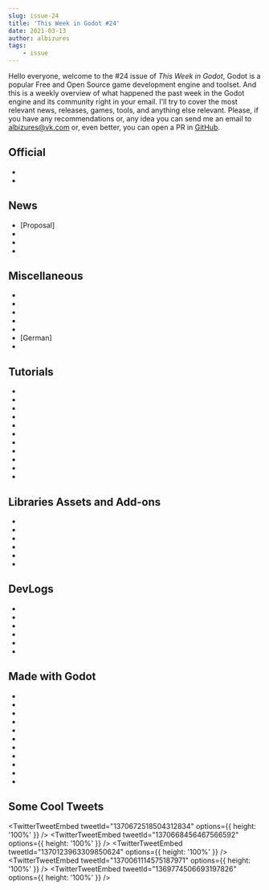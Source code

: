 ```yaml
---
slug: issue-24
title: 'This Week in Godot #24'
date: 2021-03-13
author: albizures
tags:
	- issue
---
```



Hello everyone, welcome to the #24 issue of _This Week in Godot_, Godot is a popular Free and Open Source game development engine and toolset. And this is a weekly overview of what happened the past week in the Godot engine and its community right in your email. I'll try to cover the most relevant news, releases, games, tools, and anything else relevant. Please, if you have any recommendations or, any idea you can send me an email to albizures@vk.com or, even better, you can open a PR in [GitHub](https://github.com/albizures/ThisWeekInGodot).

## Official

- <PostLink
  	label="Godot Showcase - Human Diaspora developer interview"
  	link="https://godotengine.org/article/godot-showcase-leocesar3d-human-diaspora"
  />
- <PostLink
  	label="Release candidate: Godot 3.2.4 RC 4"
  	link="https://godotengine.org/article/release-candidate-godot-3-2-4-rc-4"
  />

## News

- [Proposal] <PostLink
  	label="Changes to Blender to improve engine export support."
  	link="https://github.com/godotengine/godot-proposals/issues/2422"
  />
- <PostLink
  	type="youtube"
  	label="GSoC Projects Announced Including Godot, Blender and Inkscape"
  	link="https://www.youtube.com/watch?v=9uvmb-gFTKM"
  />
- <PostLink
  	label="Gotm.io Jam #2: Results"
  	link="https://itch.io/jam/gotm-jam-2/results"
  />
- <PostLink
  	label="Join the Godot Wild Jam #31"
  	link="https://itch.io/jam/godot-wild-jam-31"
  />

## Miscellaneous

- <PostLink
  	type="youtube"
  	label="GodotShaders - A New Resource For Godot Developers"
  	link="https://www.youtube.com/watch?v=aYvsr4Z_8t8"
  />
- <PostLink
  	type="youtube"
  	label="Matrix, But Caveman No Dodge Bullets - Gotm.io Plays Your Games #14"
  	link="https://www.youtube.com/watch?v=PvTazaNweJs"
  />
- <PostLink
  	type="youtube"
  	label="Game Dev Stream #7 - Making Retro Tank Party, an online multiplayer game in Godot"
  	link="https://www.youtube.com/watch?v=6vbKG-atcZg"
  />
- <PostLink
  	type="youtube"
  	label="How to run Unity With Godot"
  	link="https://www.youtube.com/watch?v=Du29e0COe0M"
  />
- <PostLink
  	label="Godotes - Dialogue systems"
  	link="https://godotes.com/issues/dialogue-systems/"
  />
- [German] <PostLink
    label="GODOT Spieleentwicklung | first look @ free software"
    type="youtube"
    link="https://www.youtube.com/watch?v=9w9hxD5m8KY"
  />
- <PostLink
  	label="Game Maker to Godot dictionary"
  	link="https://github.com/coppolaemilio/gamemaker-godot-dictionary"
  />

## Tutorials

- <PostLink
  	type="youtube"
  	label="Godot 3D Highlight Shader for interactable Objects"
  	link="https://www.youtube.com/watch?v=Wi6isHhNVDU"
  />
- <PostLink
  	type="youtube"
  	source="https://github.com/ACB-prgm/Godot_Camera"
  	label="Camera/Screen Shake - Godot Tutorial"
  	link="https://www.youtube.com/watch?v=eWhglfQFYOk"
  />
- <PostLink
  	type="youtube"
  	label="Getting started with Godot's scenes and nodes"
  	link="https://www.youtube.com/watch?v=y0QAvyv9Wbw"
  />
- <PostLink
  	type="youtube"
  	label="Making Sprites look at the Mouse in Godot"
  	link="https://www.youtube.com/watch?v=DkLJythX7IU"
  />
- <PostLink
  	type="article"
  	source="https://github.com/heroiclabs/fishgame-godot"
  	label="Making an online multiplayer game with Godot and Nakama"
  	link="https://heroiclabs.com/blog/announcements/godot-fishgame/"
  />
- <PostLink
  	type="youtube"
  	label="Remembering User Input and Deleting Input History"
  	link="https://www.youtube.com/watch?v=3pHaPkN0Bms"
  />
- <PostLink
  	type="youtube"
  	label="Splitting a Bullet - Godot Tutorial"
  	link="https://www.youtube.com/watch?v=qcgvZ-Zpnrc"
  />
- <PostLink
  	type="youtube"
  	label="Godot Loading Bar in 150 SECONDS"
  	link="https://www.youtube.com/watch?v=TJaeGJ9DADI"
  />
- <PostLink
  	type="youtube"
  	label="Godot all-in-one tutorial: Snake!"
  	link="https://www.youtube.com/watch?v=QEaC3PVEhOU"
  />
- <PostLink
  	type="youtube"
  	label="Godot 101: C# Development Basics"
  	link="https://www.youtube.com/watch?v=BpDOpc0tHM0"
  />
- <PostLink
  	type="youtube"
  	source="https://github.com/HelamanWarrior/Godot-Multiplayer-Shooter"
  	label="Godot Networked Multiplayer Shooter Tutorial #7 - Usernames"
  	link="https://www.youtube.com/watch?v=zKgaEAinvMU"
  />

## Libraries Assets and Add-ons

- <PostLink
  	type="youtube"
  	source="https://bitbucket.org/arlez80/silhouette-shader"
  	label="Silhouette Shader for Gotot Engine"
  	link="https://www.youtube.com/watch?v=Gy2lZULjPUw"
  />
- <PostLink
  	type="youtube"
  	source="https://bitbucket.org/arlez80/silhouette-shader/src/master/"
  	label="Outline Silhouette Shader for Godot Engine"
  	link="https://www.youtube.com/watch?v=NsSgNkQKUnY"
  />
- <PostLink
  	label="Godot Custom Splash Screen"
  	link="https://emily2.itch.io/godot-custom-splash-screen"
  />
- <PostLink
  	label="A colorblindness simulator to help you design for everyone."
  	link="https://godotengine.org/asset-library/asset/260"
  />
- <PostLink
  	label="WAT: a unit testing framework"
  	link="https://godotengine.org/asset-library/asset/495"
  />
- <PostLink
  	source="https://github.com/ceceppa/godot-shaders/tree/master/Distortion"
  	label="2D wave distortion shader for Godot"
  	link="https://twitter.com/ceceppa/status/1368228714434150400"
  />

## DevLogs

- <PostLink
  	label="One Way Dungeon: Progress Report - Almost a Beta"
  	type="article"
  	link="https://vaskivodev.gitlab.io/onewaydungeon/blog/2021/3/progress-report-011/"
  />
- <PostLink
  	type="youtube"
  	label="How I Developed a Roguelike in 3 Days - Wowie Jam 3.0"
  	link="https://www.youtube.com/watch?v=-gu57RSyZsM"
  />
- <PostLink
  	type="youtube"
  	label="Full Power Fantasy | 3D Cinematic Battler | Devlog #05 | Godot"
  	link="https://www.youtube.com/watch?v=dPAKMrQEyTg"
  />
- <PostLink
  	type="youtube"
  	label="I started making a topdown shooter as my second Godot project"
  	link="https://www.youtube.com/watch?v=nTln01cZvl0"
  />
- <PostLink
  	type="youtube"
  	label="Changes to Almost Everything (Galactic Chef Devlog #5)"
  	link="https://www.youtube.com/watch?v=HupUTsONa5g"
  />
- <PostLink
  	type="youtube"
  	label="Light 2D - Far Star Game Devlog #8"
  	link="https://www.youtube.com/watch?v=SaHduP0mRWk"
  />

## Made with Godot

- <PostLink
  	source="https://github.com/git-learning-game/oh-my-git"
  	label="Oh My Git!: an open-source game about learning Git"
  	link="https://blinry.itch.io/oh-my-git"
  />
- <PostLink
  	label="Ladder Box: a 3D puzzle game"
  	link="https://store.steampowered.com/app/1444390/Ladder_Box/"
  />
- <PostLink
  	label="Vylan: a 100 level tile-based platformer"
  	link="https://store.steampowered.com/app/1445650/Vylan/"
  />
- <PostLink
  	source="https://github.com/dannygaray60/toziuha-night-oota"
  	label="Toziuha Night - Order of the Alchemists: open source Metroidvania on Godot Engine"
  	link="https://gotm.io/dannygaray60/toziuha-night-order-of-the-alchemists"
  />
- <PostLink
  	label="Killing Word: a typing game"
  	link="https://otter-games.itch.io/killing-words"
  />
- <PostLink
  	type="youtube"
  	source="https://github.com/SnoringCatGames/inner-tube-climber"
  	label="Inner-Tube Climber: a free endless climber mobile game"
  	link="https://www.youtube.com/watch?v=5ambx7K7Rjg"
  />
- <PostLink
  	source="https://github.com/creikey/tdm-godot-ocean"
  	label="TDM Seascape Ported to Godot source code"
  	link="https://creikey.itch.io/tdm-godot-ocean"
  />
- <PostLink
  	label="Super Galaxian: an invasion of alien bugs threatens the earth"
  	link="https://codecrackers.itch.io/super-galaxian"
  />
- <PostLink
  	type="youtube"
  	label="CYBERWAY 0.2.0 - Cyberpunk-like city with dark synthwave"
  	link="https://www.youtube.com/watch?v=bEogIAPK7Sw"
  />
- <PostLink
  	label="Of Mice and Moggies: a smart puzzle game about catching cute animals"
  	link="https://store.steampowered.com/app/1409180/Of_Mice_and_Moggies/"
  />
- <PostLink
  	source="https://github.com/mhgolkar/Arrow"
  	label="Arrow: a game narrative design tool"
  	link="https://github.com/mhgolkar/Arrow"
  />

## Some Cool Tweets

<TwitterTweetEmbed
	tweetId="1370672518504312834"
	options={{ height: '100%' }}
/>
<TwitterTweetEmbed
	tweetId="1370668456467566592"
	options={{ height: '100%' }}
/>
<TwitterTweetEmbed
	tweetId="1370123963309850624"
	options={{ height: '100%' }}
/>
<TwitterTweetEmbed
	tweetId="1370061114575187971"
	options={{ height: '100%' }}
/>
<TwitterTweetEmbed
	tweetId="1369774506693197826"
	options={{ height: '100%' }}
/>

